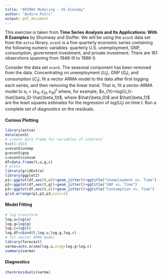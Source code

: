 ---
title: "ARIMAX Modeling - US Economy"
author: "Andira Putri"
output: pdf_document
---

This exercise is taken from **Time Series Analysis and Its Applications: With R Examples** by Shumway and Stoffer. We will be using the `econ5` data set from the `astsa` library. `econ5` is a five quarterly economic series containing the following numeric variables: quarterly U.S. unemployment, GNP, consumption, government investment, and private investment. There are 161 observtions spanning from 1948-III to 1988-II.

Consider the data set `econ5`. The seasonal component has been removed from the data. Concentrating on unemployment $(U_t)$, GNP $(G_t)$, and consumption $(C_t)$, fit a vector ARMA model to the data after first logging each series, and then removing the linear trend. That is, fit a vector ARMA model to $x_t=(x_{1t},x_{2t},x_{3t})^t$ where, for example, $x_{1t}=log(U_t)-\hat{\beta_0}-\hat{\beta_1}t$, where $\hat{\beta_0}$ and $\hat{\beta_1}$ are the least squares estimates for the regression of $log(U_t)$ on time t. Run a complete set of diagnostics on the residuals.

#### Curious Plotting

```{r,echo=FALSE}
library(astsa)
data(econ5)
# create data frame for variables of interest
t=c(1:161)
u=econ5$unemp
g=econ5$gnp
c=econ5$consum
df=data.frame(t,u,g,c)
# plots
library(gridExtra)
library(ggplot2)
p1<-ggplot(df,aes(t,u))+geom_jitter()+ggtitle("Unemployment vs. Time")
p2<-ggplot(df,aes(t,g))+geom_jitter()+ggtitle("GNP vs. Time")
p3<-ggplot(df,aes(t,c))+geom_jitter()+ggtitle("Consumption vs. Time")
grid.arrange(p1,p2,p3,ncol=2)
```

#### Model Fitting

```{r}
# log transform
log.u=log(u)
log.g=log(g)
log.c=log(c)
log.df=cbind(t,log.u,log.g,log.c)
# fit vector ARMA model
library(forecast)
varma=auto.arima(log.u,xreg=log.g+log.c)
summary(varma)
```

#### Diagnostics

```{r,echo=FALSE}
checkresiduals(varma)
```